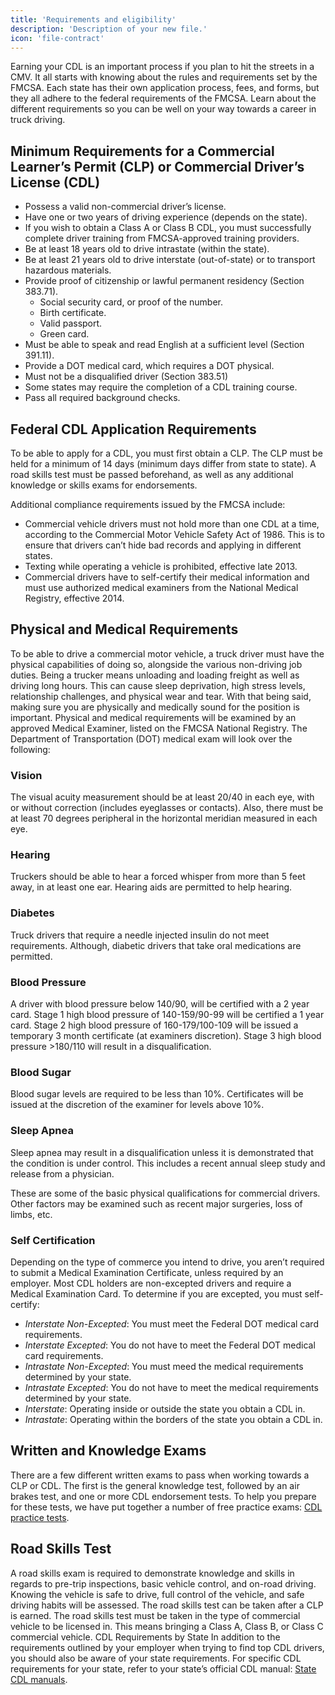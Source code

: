 ```yaml
---
title: 'Requirements and eligibility'
description: 'Description of your new file.'
icon: 'file-contract'
---
```


Earning your CDL is an important process if you plan to hit the streets in a <Tooltip tip="Commercial Motorized Vehicle">CMV</Tooltip>. It all starts with knowing about the rules and requirements set by the <Tooltip tip="Federal Motor Carrier Safety Administration">FMCSA</Tooltip>. Each state has their own application process, fees, and forms, but they all adhere to the federal requirements of the FMCSA. Learn about the different requirements so you can be well on your way towards a career in truck driving.

## Minimum Requirements for a Commercial Learner’s Permit (CLP) or Commercial Driver’s License (CDL) 
- Possess a valid non-commercial driver’s license. 
- Have one or two years of driving experience (depends on the state). 
- If you wish to obtain a Class A or Class B CDL, you must successfully complete driver training from FMCSA-approved training providers. 
- Be at least 18 years old to drive intrastate (within the state). 
- Be at least 21 years old to drive interstate (out-of-state) or to transport hazardous materials. 
- Provide proof of citizenship or lawful permanent residency (Section 383.71). 
    - Social security card, or proof of the number. 
    - Birth certificate. 
    - Valid passport. 
    - Green card. 
- Must be able to speak and read English at a sufficient level (Section 391.11). 
- Provide a DOT medical card, which requires a DOT physical. 
- Must not be a disqualified driver (Section 383.51) 
- Some states may require the completion of a CDL training course. 
- Pass all required background checks.

## Federal CDL Application Requirements 
To be able to apply for a CDL, you must first obtain a <Tooltip tip="Commercial Learner's Permit">CLP</Tooltip>. The CLP must be held for a minimum of 14 days (minimum days differ from state to state). A road skills test must be passed beforehand, as well as any additional knowledge or skills exams for endorsements. 

Additional compliance requirements issued by the FMCSA include: 
- Commercial vehicle drivers must not hold more than one CDL at a time, according to the Commercial Motor Vehicle Safety Act of 1986. This is to ensure that drivers can’t hide bad records and applying in different states. 
- Texting while operating a vehicle is prohibited, effective late 2013. 
- Commercial drivers have to self-certify their medical information and must use authorized medical examiners from the National Medical Registry, effective 2014. 

## Physical and Medical Requirements 
To be able to drive a commercial motor vehicle, a truck driver must have the physical capabilities of doing so, alongside the various non-driving job duties. Being a trucker means unloading and loading freight as well as driving long hours. This can cause sleep deprivation, high stress levels, relationship challenges, and physical wear and tear. With that being said, making sure you are physically and medically sound for the position is important. 
Physical and medical requirements will be examined by an approved Medical Examiner, listed on the FMCSA National Registry. The Department of Transportation (DOT) medical exam will look over the following: 

### Vision 
The visual acuity measurement should be at least 20/40 in each eye, with or without correction (includes eyeglasses or contacts). Also, there must be at least 70 degrees peripheral in the horizontal meridian measured in each eye. 

### Hearing 
Truckers should be able to hear a forced whisper from more than 5 feet away, in at least one ear. Hearing aids are permitted to help hearing. 

### Diabetes 
Truck drivers that require a needle injected insulin do not meet requirements. Although, diabetic drivers that take oral medications are permitted. 

### Blood Pressure 
A driver with blood pressure below 140/90, will be certified with a 2 year card. Stage 1 high blood pressure of 140-159/90-99 will be certified a 1 year card. Stage 2 high blood pressure of 160-179/100-109 will be issued a temporary 3 month certificate (at examiners discretion). Stage 3 high blood pressure >180/110 will result in a disqualification. 

### Blood Sugar 
Blood sugar levels are required to be less than 10%. Certificates will be issued at the discretion of the examiner for levels above 10%. 

### Sleep Apnea 
Sleep apnea may result in a disqualification unless it is demonstrated that the condition is under control. This includes a recent annual sleep study and release from a physician. 

These are some of the basic physical qualifications for commercial drivers. Other factors may be examined such as recent major surgeries, loss of limbs, etc. 

### Self Certification 
Depending on the type of commerce you intend to drive, you aren’t required to submit a Medical Examination Certificate, unless required by an employer. Most CDL holders are non-excepted drivers and require a Medical Examination Card. To determine if you are excepted, you must self-certify: 
- *Interstate Non-Excepted*: You must meet the Federal DOT medical card requirements. 
- *Interstate Excepted*: You do not have to meet the Federal DOT medical card requirements. 
- *Intrastate Non-Excepted*: You must meed the medical requirements determined by your state. 
- *Intrastate Excepted*: You do not have to meet the medical requirements determined by your state. 
- *Interstate*: Operating inside or outside the state you obtain a CDL in. 
- *Intrastate*: Operating within the borders of the state you obtain a CDL in. 

## Written and Knowledge Exams 
There are a few different written exams to pass when working towards a CLP or CDL. The first is the general knowledge test, followed by an air brakes test, and one or more CDL endorsement tests. To help you prepare for these tests, we have put together a number of free practice exams: [CDL practice tests](https://driving-tests.org/cdl-practice-test/). 

## Road Skills Test 
A road skills exam is required to demonstrate knowledge and skills in regards to pre-trip inspections, basic vehicle control, and on-road driving. Knowing the vehicle is safe to drive, full control of the vehicle, and safe driving habits will be assessed. The road skills test can be taken after a CLP is earned. The road skills test must be taken in the type of commercial vehicle to be licensed in. This means bringing a Class A, Class B, or Class C commercial vehicle. CDL Requirements by State In addition to the requirements outlined by your employer when trying to find top CDL drivers, you should also be aware of your state requirements. For specific CDL requirements for your state, refer to your state’s official CDL manual: [State CDL manuals](https://driving-tests.org/cdl-handbooks/). 
